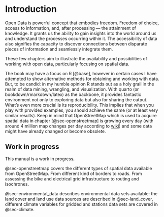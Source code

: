 # Introduction {#sec-introduction}

Open Data is powerful concept that embodies freedom. Freedom of choice, access to information, and, after processing --- the attainment of knowledge. It grants us the ability to gain insights into the world around us and understand the processes occurring within it. The accessibility of data also signifies the capacity to discover connections between disparate pieces of information and seamlessly integrate them.

These few chapters aim to illustrate the availability and possibilities of working with open data, particularly focusing on spatial data.

The book may have a focus on R [@base], however in certain cases I have attempted to show alternative methods for obtaining and working with data. But, to be candid: in my humble opinion R stands out as a holy grail in the realm of data mining, wrangling, and visualization. With quarto (or bookdown/rmarkdown/latex) as the backbone, it provides fantastic environment not only to exploring data but also for sharing the output. What's even more crucial is its reproducibility. This implies that when you play with provided examples, you should achieve the same (or at least very similar results). Keep in mind that OpenStreetMap which is used to acquire spatial data in chapter [@sec-openstreetmap] is growing every day (with around 4 million map changes per day according to [wiki](https://wiki.openstreetmap.org/wiki/Stats)) and some data might have already changed or become obsolete.

::: callout-warning
## Work in progress

This manual is a work in progress. 
:::

@sec-openstreetmap covers the different types of spatial data available from OpenStreetMap. From different kind of borders to roads. From assessing the bike and electrical grid infrastructure to routing and isochrones.

@sec-environmental_data describes environmental data sets available: the land cover and land use data sources are described in  @sec-land_cover, different climate variables for gridded and stations data sets are covered in @sec-climate.
